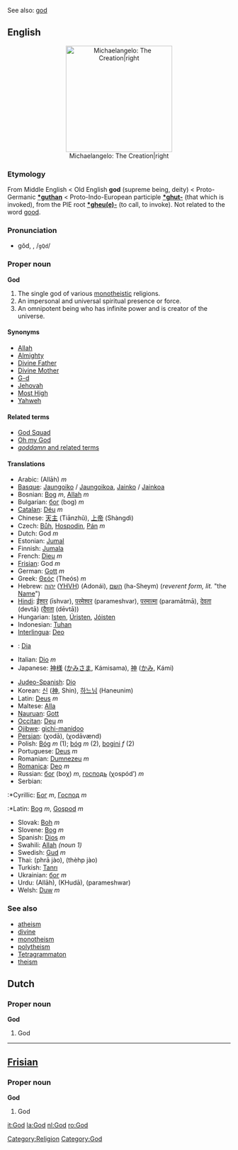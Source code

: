 See also: [[god]]

==English==
{{wikipedia}}
<center>[[Image:Leonardo God Adam.JPG|240px|Michaelangelo: The Creation|right]]</center>
===Etymology===
From Middle English < Old English '''god''' (supreme being, deity) < Proto-Germanic '''[[*guthan]]''' < Proto-Indo-European participle '''[[*ghut-]]''' (that which is invoked), from the PIE root '''[[*gheu(e)-]]''' (to call, to invoke). Not related to the word [[good]].

===Pronunciation===
*gŏd, {{IPAchar|/ɡɒd/}}, /<tt>gQd</tt>/

===Proper noun===
'''God'''

# The single god of various [[monotheistic]] religions.
# An impersonal and universal spiritual presence or force.
# An omnipotent being who has infinite power and is creator of the universe.

====Synonyms====
*[[Allah]]
*[[Almighty]]
*[[Divine Father]]
*[[Divine Mother]]
*[[G-d]]
*[[Jehovah]]
*[[Most High]]
*[[Yahweh]]

====Related terms====
*[[God Squad]]
*[[Oh my God]]
*[[damn dang darn durn|''goddamn'' and related terms]]

====Translations====
{{top}}
*Arabic: {{ARchar|[[الله]]}} (Allāh) ''m''
*[[Basque]]: [[Jaungoiko]] / [[Jaungoikoa]], [[Jainko]] / [[Jainkoa]]
*Bosnian: [[Bog]] ''m'', [[Allah]] ''m''
*Bulgarian: [[бог]] (bog) ''m''
*[[Catalan]]: [[Déu]] ''m''
*Chinese: [[天主]] (Tiānzhŭ), [[上帝]] (Shàngdì)
*Czech: [[Bůh]], [[Hospodin]], [[Pán]] ''m''
*Dutch: God ''m''
*Estonian: [[Jumal]]
*Finnish: [[Jumala]]
*French: [[Dieu]] ''m''
*[[Frisian]]: God ''m''
*German: [[Gott]] ''m''
*Greek: [[Θεός]] (Theós) ''m''
*Hebrew: [[יהוה]] ([[YHVH]]) (Adonái), [[השם]] (ha-Sheym) (''reverent form, lit.'' "the [[Name]]")
*[[Hindi]]: [[ईश्वर]] (īshvar), [[परमेश्वर]] (parameshvar), [[परमात्मा]] (paramātmā), [[देवता]] (devtā) ([[दैवता]] (dēvtā))
*Hungarian: [[Isten]], [[Úristen]], [[Jóisten]]
*Indonesian: [[Tuhan]]
*[[Interlingua]]: [[Deo]]
*{{ga}}: [[Dia]]
*Italian: [[Dio]] ''m''
*Japanese: [[神様]] ([[かみさま]], Kámisama), [[神]] ([[かみ]], Kámi)
{{mid}}
*[[Judeo-Spanish]]: [[Dio]]
*Korean: [[신]] ([[神]], Shin), [[하느님]] (Haneunim)
*Latin: [[Deus]] ''m''
*Maltese: [[Alla]]
*[[Nauruan]]: [[Gott]]
*[[Occitan]]: [[Deu]] ''m''
*[[Ojibwe]]: [[gichi-manidoo]]
*[[Persian]]: {{FAchar|[[خدا|خُدا]]}} (χodā), {{FAchar|[[خداوند|خُداوَند]]}} (χodāvænd)
*Polish: [[Bóg]] ''m'' (1); [[bóg]] ''m'' (2), [[bogini]] ''f'' (2)
*Portuguese: [[Deus]] ''m''
*Romanian: [[Dumnezeu]] ''m''
*[[Romanica]]: [[Deo]] ''m''
*Russian: [[бог]] (boχ) ''m'', [[господь]] (χospód’) ''m''
*Serbian:
:*Cyrillic: [[Бог]] ''m'', [[Господ]] ''m''
:*Latin: [[Bog]] ''m'', [[Gospod]] ''m''
*Slovak: [[Boh]] ''m''
*Slovene: [[Bog]] ''m''
*Spanish: [[Dios]] ''m''
*Swahili: [[Allah#Swahili|Allah]] ''(noun 1)''
*Swedish: [[Gud]] ''m''
*Thai: {{THchar|[[พระเจ้า]]}} (phrā jào), {{THchar|[[เทพเจ้า]]}} (thèhp jào)
*Turkish: [[Tanrı]]
*Ukrainian: [[бог]] {{IPAchar|(boɦ)}} ''m''
*Urdu: {{FAchar|[[الله]]}} (Allāh), {{FAchar|[[خدا]]}} (KHudā), {{FAchar|[[پرمیشور]]}} (parameshwar)
*Welsh: [[Duw]] ''m''
{{bottom}}

[[Category:Religion]]
[[Category:God]]

===See also===
*[[atheism]]
*[[divine]]
*[[monotheism]]
*[[polytheism]]
*[[Tetragrammaton]]
*[[theism]]

==Dutch==
===Proper noun===
'''God'''

#God

----
==[[Frisian]]==
===Proper noun===
'''God'''

#God

[[it:God]]
[[la:God]]
[[nl:God]]
[[ro:God]]
